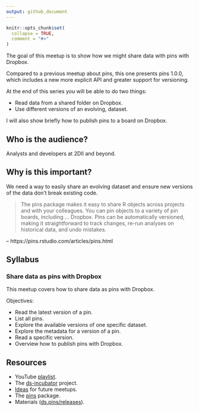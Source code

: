 ```yaml
---
output: github_document
---
```


```r
knitr::opts_chunk$set(
  collapse = TRUE,
  comment = "#>"
)
```

The goal of this meetup is to show how we might share data with pins with
Dropbox.

Compared to a previous meetup about pins, this one presents pins 1.0.0, which
includes a new more explicit API and greater support for versioning.

At the end of this series you will be able to do two things:

* Read data from a shared folder on Dropbox.
* Use different versions of an evolving, dataset.

I will also show briefly how to publish pins to a board on Dropbox.

## Who is the audience?

Analysts and developers at 2DII and beyond.

## Why is this important?

We need a way to easily share an evolving dataset and ensure new versions of the
data don't break existing code.

> The pins package makes it easy to share R objects across projects and with
your colleagues. You can pin objects to a variety of pin boards, including ...
Dropbox. Pins can be automatically versioned, making it straightforward to track
changes, re-run analyses on historical data, and undo mistakes.

-- https://pins.rstudio.com/articles/pins.html

## Syllabus

### Share data as pins with Dropbox

This meetup covers how to share data as pins with Dropbox.

Objectives:

* Read the latest version of a pin.
* List all pins.
* Explore the available versions of one specific dataset.
* Explore the metadata for a version of a pin.
* Read a specific version.
* Overview how to publish pins with Dropbox.

## Resources

* YouTube [playlist](https://bit.ly/ds-incubator-videos).
* The
[ds-incubator](https://github.com/2DegreesInvesting/ds-incubator#ds-incubator)
project.
* [Ideas](https://bit.ly/dsi-ideas) for future meetups.
* The [pins](https://pins.rstudio.com/) package.
* Materials
([ds.pins/releases](https://github.com/2DegreesInvesting/ds.pins/releases)).
